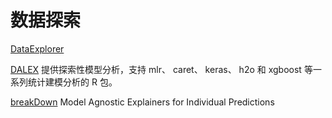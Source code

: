 # 数据探索 {#chap:data-explorer}

[DataExplorer](https://github.com/boxuancui/DataExplorer)

[DALEX](https://github.com/ModelOriented/DALEX) 提供探索性模型分析，支持 mlr、 caret、 keras、 h2o 和 xgboost 等一系列统计建模分析的 R 包。

[breakDown](https://github.com/pbiecek/breakDown) Model Agnostic Explainers for Individual Predictions
